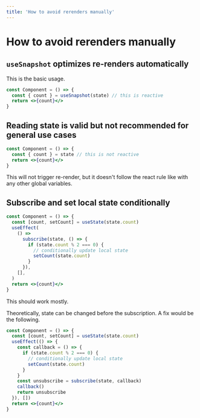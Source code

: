 ```yaml
---
title: 'How to avoid rerenders manually'
---
```


# How to avoid rerenders manually

## `useSnapshot` optimizes re-renders automatically

This is the basic usage.

```jsx
const Component = () => {
  const { count } = useSnapshot(state) // this is reactive
  return <>{count}</>
}
```

## Reading state is valid but not recommended for general use cases

```jsx
const Component = () => {
  const { count } = state // this is not reactive
  return <>{count}</>
}
```

This will not trigger re-render, but it doesn't follow the react rule like with any other global variables.

## Subscribe and set local state conditionally

```jsx
const Component = () => {
  const [count, setCount] = useState(state.count)
  useEffect(
    () =>
      subscribe(state, () => {
        if (state.count % 2 === 0) {
          // conditionally update local state
          setCount(state.count)
        }
      }),
    [],
  )
  return <>{count}</>
}
```

This should work mostly.

Theoretically, state can be changed before the subscription. A fix would be the following.

```jsx
const Component = () => {
  const [count, setCount] = useState(state.count)
  useEffect(() => {
    const callback = () => {
      if (state.count % 2 === 0) {
        // conditionally update local state
        setCount(state.count)
      }
    }
    const unsubscribe = subscribe(state, callback)
    callback()
    return unsubscribe
  }), [])
  return <>{count}</>
}
```
